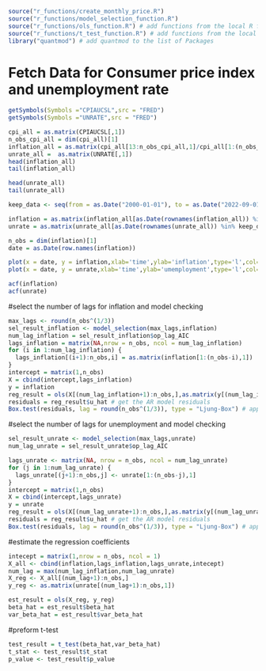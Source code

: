 ```r
source("r_functions/create_monthly_price.R")
source("r_functions/model_selection_function.R")
source("r_functions/ols_function.R") # add functions from the local R file named ols_function.R
source("r_functions/t_test_function.R") # add functions from the local R file named t_test_function.R
library("quantmod") # add quantmod to the list of Packages
```


# Fetch Data for Consumer price index and unemployment rate
```r
getSymbols(Symbols ="CPIAUCSL",src = "FRED")
getSymbols(Symbols ="UNRATE",src = "FRED")

cpi_all = as.matrix(CPIAUCSL[,1])
n_obs_cpi_all = dim(cpi_all)[1]
inflation_all = as.matrix(cpi_all[13:n_obs_cpi_all,1]/cpi_all[1:(n_obs_cpi_all-12),1] - 1)
unrate_all =  as.matrix(UNRATE[,1])
head(inflation_all)
tail(inflation_all)

head(unrate_all)
tail(unrate_all)

keep_data <- seq(from = as.Date("2000-01-01"), to = as.Date("2022-09-01"), by = "month")

inflation = as.matrix(inflation_all[as.Date(rownames(inflation_all)) %in% keep_data,])
unrate = as.matrix(unrate_all[as.Date(rownames(unrate_all)) %in% keep_data,])

n_obs = dim(inflation)[1]
date = as.Date(row.names(inflation))

plot(x = date, y = inflation,xlab='time',ylab='inflation',type='l',col="black")
plot(x = date, y = unrate,xlab='time',ylab='umemployment',type='l',col="black")

acf(inflation)
acf(unrate)
```

#select the number of lags for inflation and model checking 
```r
max_lags <- round(n_obs^(1/3))
sel_result_inflation <- model_selection(max_lags,inflation)
num_lag_inflation = sel_result_inflation$op_lag_AIC
lags_inflation = matrix(NA,nrow = n_obs, ncol = num_lag_inflation)
for (i in 1:num_lag_inflation) {
  lags_inflation[(i+1):n_obs,i] = as.matrix(inflation[1:(n_obs-i),1])
}
intercept = matrix(1,n_obs)
X = cbind(intercept,lags_inflation)
y = inflation
reg_result = ols(X[(num_lag_inflation+1):n_obs,],as.matrix(y[(num_lag_inflation+1):n_obs,1]))
residuals = reg_result$u_hat # get the AR model residuals
Box.test(residuals, lag = round(n_obs^(1/3)), type = "Ljung-Box") # applying Ljung and Box (1978) joint test of auto correlations
```

#select the number of lags for unemployment and model checking 
```r
sel_result_unrate <- model_selection(max_lags,unrate)
num_lag_unrate = sel_result_unrate$op_lag_AIC

lags_unrate <- matrix(NA, nrow = n_obs, ncol = num_lag_unrate)
for (j in 1:num_lag_unrate) {
  lags_unrate[(j+1):n_obs,j] <- unrate[1:(n_obs-j),1] 
}
intercept = matrix(1,n_obs)
X = cbind(intercept,lags_unrate)
y = unrate
reg_result = ols(X[(num_lag_unrate+1):n_obs,],as.matrix(y[(num_lag_unrate+1):n_obs,1]))
residuals = reg_result$u_hat # get the AR model residuals
Box.test(residuals, lag = round(n_obs^(1/3)), type = "Ljung-Box") # applying Ljung and Box (1978) joint test of auto correlations
```

#estimate the regression coefficients
```r
intecept = matrix(1,nrow = n_obs, ncol = 1)
X_all <- cbind(inflation,lags_inflation,lags_unrate,intecept)
num_lag = max(num_lag_inflation,num_lag_unrate)
X_reg <- X_all[(num_lag+1):n_obs,]
y_reg <- as.matrix(unrate[(num_lag+1):n_obs,1])

est_result = ols(X_reg, y_reg)
beta_hat = est_result$beta_hat
var_beta_hat = est_result$var_beta_hat
```

#preform t-test 
```r
test_result = t_test(beta_hat,var_beta_hat)
t_stat <- test_result$t_stat
p_value <- test_result$p_value
```